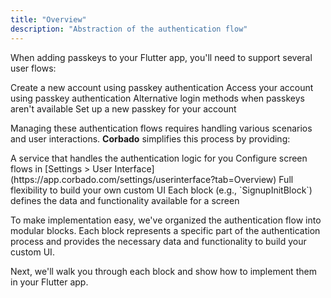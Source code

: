 ```yaml
---
title: "Overview"
description: "Abstraction of the authentication flow"
---
```


When adding passkeys to your Flutter app, you'll need to support several user flows:

<CardGroup cols={2}>
  <Card title="Sign Up Flow" icon="user-plus">
    Create a new account using passkey authentication
  </Card>
  <Card title="Login Flow" icon="key">
    Access your account using passkey authentication
  </Card>
  <Card title="Fallback Options" icon="shield">
    Alternative login methods when passkeys aren't available
  </Card>
  <Card title="Passkey Creation" icon="fingerprint">
    Set up a new passkey for your account
  </Card>
</CardGroup>

Managing these authentication flows requires handling various scenarios and user interactions. **Corbado** simplifies this process by providing:

<CardGroup cols={2}>
  <Card title="Authentication Service" icon="server">
    A service that handles the authentication logic for you
  </Card>
  <Card title="Developer Panel" icon="table-columns">
    Configure screen flows in [Settings > User Interface](https://app.corbado.com/settings/userinterface?tab=Overview)
  </Card>
  <Card title="Custom UI" icon="brush">
    Full flexibility to build your own custom UI
  </Card>
  <Card title="Corbado Blocks" icon="puzzle">
    Each block (e.g., `SignupInitBlock`) defines the data and functionality available for a screen
  </Card>
</CardGroup>

To make implementation easy, we've organized the authentication flow into modular blocks. Each block represents a specific part of the authentication process and provides the necessary data and functionality to build your custom UI.

Next, we'll walk you through each block and show how to implement them in your Flutter app.